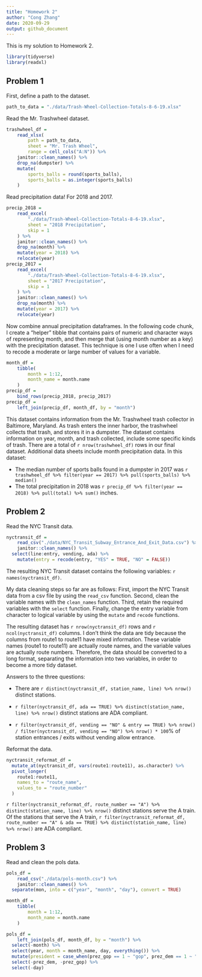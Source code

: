 ```yaml
---
title: "Homework 2"
author: "Cong Zhang"
date: 2020-09-29
output: github_document
---
```


This is my solution to Homework 2.

```r
library(tidyverse)
library(readxl)
```


## Problem 1

First, define a path to the dataset. 

```r
path_to_data = "./data/Trash-Wheel-Collection-Totals-8-6-19.xlsx"
```


Read the Mr. Trashwheel dataset. 

```r
trashwheel_df = 
	read_xlsx(
		path = path_to_data,
		sheet = "Mr. Trash Wheel",
		range = cell_cols("A:N")) %>% 
	janitor::clean_names() %>% 
	drop_na(dumpster) %>% 
	mutate(
		sports_balls = round(sports_balls),
		sports_balls = as.integer(sports_balls)
	)
```

Read precipitation data! For 2018 and 2017. 

```r
precip_2018 = 
	read_excel(
		"./data/Trash-Wheel-Collection-Totals-8-6-19.xlsx",
		sheet = "2018 Precipitation",
		skip = 1
	) %>% 
	janitor::clean_names() %>% 
	drop_na(month) %>% 
	mutate(year = 2018) %>% 
	relocate(year)
precip_2017 = 
	read_excel(
		"./data/Trash-Wheel-Collection-Totals-8-6-19.xlsx",
		sheet = "2017 Precipitation",
		skip = 1
	) %>% 
	janitor::clean_names() %>% 
	drop_na(month) %>% 
	mutate(year = 2017) %>% 
	relocate(year)
```

Now combine annual precipitation dataframes. In the following code chunk, I create a "helper" tibble that contains pairs of numeric and character ways of representing month, and then merge that (using month number as a key) with the precipitation dataset. This technique is one I use often when I need to recode a moderate or large number of values for a variable. 

```r
month_df = 
	tibble(
		month = 1:12,
		month_name = month.name
	)
precip_df = 
	bind_rows(precip_2018, precip_2017)
precip_df =
	left_join(precip_df, month_df, by = "month")
```

This dataset contains information from the Mr. Trashwheel trash collector in Baltimore, Maryland. As trash enters the inner harbor, the trashwheel collects that trash, and stores it in a dumpster. The dataset contains information on year, month, and trash collected, include some specific kinds of trash. There are a total of `r nrow(trashwheel_df)` rows in our final dataset. Additional data sheets include month precipitation data. In this dataset:

* The median number of sports balls found in a dumpster in 2017 was `r trashwheel_df %>% filter(year == 2017) %>% pull(sports_balls) %>% median()`
* The total precipitation in 2018 was `r precip_df %>% filter(year == 2018) %>% pull(total) %>% sum()` inches.


## Problem 2

Read the NYC Transit data. 

```r
nyctransit_df = 
	read_csv("./data/NYC_Transit_Subway_Entrance_And_Exit_Data.csv") %>% 
	janitor::clean_names() %>% 
  select(line:entry, vending, ada) %>% 
	mutate(entry = recode(entry, "YES" = TRUE, "NO" = FALSE))
```

The resulting NYC Transit dataset contains the following variables: `r names(nyctransit_df)`.

My data cleaning steps so far are as follows: First, import the NYC Transit data from a csv file by using the `read_csv` function. Second, clean the variable names with the `clean_names` function. Third, retain the required variables with the `select` function. Finally, change the entry variable from character to logical variable by using the `mutate` and `recode` functions.

The resulting dataset has `r nrow(nyctransit_df)` rows and `r ncol(nyctransit_df)` columns. I don't  think the data are tidy because the columns from route1 to route11 have mixed information. These variable names (route1 to route11) are actually route names, and the variable values are actually route numbers. Therefore, the data should be converted to a long format, separating the information into two variables, in order to become a more tidy dataset.


Answers to the three questions:

* There are `r distinct(nyctransit_df, station_name, line) %>% nrow()` distinct stations.

* `r filter(nyctransit_df, ada == TRUE) %>% distinct(station_name, line) %>% nrow()` distinct stations are ADA compliant.

* `r filter(nyctransit_df, vending == "NO" & entry == TRUE) %>% nrow() / filter(nyctransit_df, vending == "NO") %>% nrow() * 100`% of station entrances / exits without vending allow entrance.


Reformat the data.

```r
nyctransit_reformat_df =
  mutate_at(nyctransit_df, vars(route1:route11), as.character) %>% 
  pivot_longer(
    route1:route11,
    names_to = "route_name",
    values_to = "route_number"
  )
```

`r filter(nyctransit_reformat_df, route_number == "A") %>% distinct(station_name, line) %>% nrow()` distinct stations serve the A train. Of the stations that serve the A train, `r filter(nyctransit_reformat_df, route_number == "A" & ada == TRUE) %>% distinct(station_name, line) %>% nrow()` are ADA compliant.


## Problem 3

Read and clean the pols data. 

```r
pols_df = 
	read_csv("./data/pols-month.csv") %>% 
	janitor::clean_names() %>% 
  separate(mon, into = c("year", "month", "day"), convert = TRUE)  

month_df = 
	tibble(
		month = 1:12,
		month_name = month.name
	)

pols_df =
	left_join(pols_df, month_df, by = "month") %>% 
  select(-month) %>% 
  select(year, month = month_name, day, everything()) %>% 
  mutate(president = case_when(prez_gop == 1 ~ "gop", prez_dem == 1 ~ "dem")) %>% 
  select(-prez_dem, -prez_gop) %>% 
  select(-day)
```
